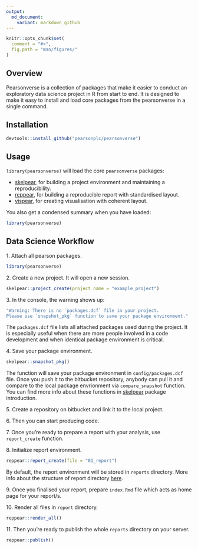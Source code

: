 ```yaml
---
output:
  md_document:
    variant: markdown_github
---
```



```r
knitr::opts_chunk$set(
  comment = "#>",
  fig.path = "man/figures/"
)
```

Overview
------------

Pearsonverse is a collection of packages that make it easier to conduct an exploratory data science project in R from start to end. It is designed to make it easy to install and load core packages from the pearsonverse in a single command.


Installation
------------

```r
devtools::install_github("pearsonplc/pearsonverse")
```

Usage
------------

`library(pearsonverse)` will load the core `pearsonverse` packages:

-  <a href = "https://github.com/pearsonplc/skelpear" target = "_blank">skelpear</a>, for building a project environment and maintaining a reproducibility.
-  <a href = "https://github.com/pearsonplc/reppear" target = "_blank">reppear</a>, for building a reproducible report with standardised layout.
-  <a href = "https://github.com/pearsonplc/vispear" target = "_blank">vispear</a>, for creating visualisation with coherent layout.

You also get a condensed summary when you have loaded:

```r
library(pearsonverse)
```

Data Science Workflow
------------

1.&nbsp;Attach all pearson packages.

```r
library(pearsonverse)
```

2.&nbsp;Create a new project. It will open a new session.

```r
skelpear::project_create(project_name = "example_project")
```

3.&nbsp;In the console, the warning shows up:

```r
"Warning: There is no `packages.dcf` file in your project. 
Please use `snapshot_pkg` function to save your package environment."
```

The `packages.dcf` file lists all attached packages used during the project. It is especially useful when there are more people involved in a code development and when identical package environment is critical.

4.&nbsp;Save your package environment.

```r
skelpear::snapshot_pkg()
```

The function will save your package environment in `config/packages.dcf` file. Once you push it to the bitbucket repository, anybody can pull it and compare to the local package envrionment via `compare_snapshot` function. You can find more info about these functions in  <a href = "https://github.com/pearsonplc/skelpear" target = "_blank">skelpear</a> package introduction.

5.&nbsp;Create a repository on bitbucket and link it to the local project.

6.&nbsp;Then you can start producing code. 

7.&nbsp;Once you're ready to prepare a report with your analysis, use `report_create` function.

8.&nbsp;Initialize report environment.
```r
reppear::report_create(file = "01_report")
```

By default, the report environment will be stored in `reports` directory. More info about the structure of report directory  <a href = "https://github.com/pearsonplc/reppear" target = "_blank">here</a>.

9.&nbsp;Once you finalised your report, prepare `index.Rmd` file which acts as home page for your report/s.

10.&nbsp;Render all files in `report` directory.

```r
reppear::render_all()
```

11.&nbsp;Then you're ready to publish the whole `reports` directory on your server.

```r
reppear::publish()
```
